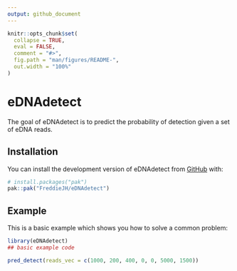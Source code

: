 ```yaml
---
output: github_document
---
```


```r
knitr::opts_chunk$set(
  collapse = TRUE,
  eval = FALSE,
  comment = "#>",
  fig.path = "man/figures/README-",
  out.width = "100%"
)
```

# eDNAdetect

<!-- badges: start -->
<!-- badges: end -->

The goal of eDNAdetect is to predict the probability of detection given a set of eDNA reads.

## Installation

You can install the development version of eDNAdetect from [GitHub](https://github.com/) with:

```r
# install.packages("pak")
pak::pak("FreddieJH/eDNAdetect")
```

## Example

This is a basic example which shows you how to solve a common problem:

```r
library(eDNAdetect)
## basic example code

pred_detect(reads_vec = c(1000, 200, 400, 0, 0, 5000, 1500))

```
